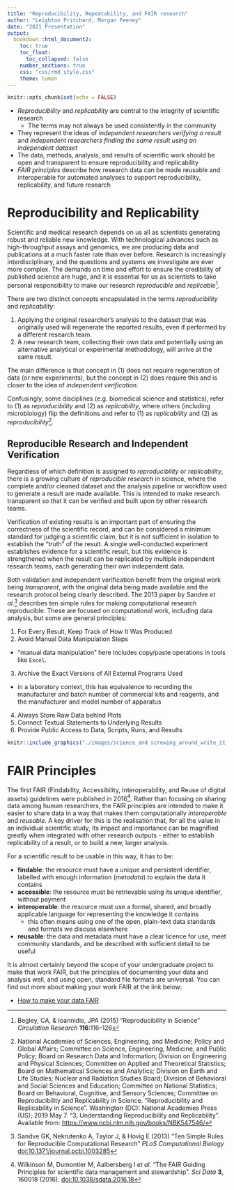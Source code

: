 ```yaml
---
title: "Reproducibility, Repeatability, and FAIR research"
author: "Leighton Pritchard, Morgan Feeney"
date: "2021 Presentation"
output: 
  bookdown::html_document2:
    toc: true
    toc_float:
      toc_collapsed: false
    number_sections: true
    css: "css/rmd_style.css"
    theme: lumen    
---
```


```r
knitr::opts_chunk$set(echo = FALSE)
```

<div id="summary">
- *Reproducibility* and *replicability* are central to the integrity of scientific research
  - The terms may not always be used consistently in the community
- They represent the ideas of *independent researchers verifying a result* and *independent researchers finding the same result using an independent dataset*
- The data, methods, analysis, and results of scientific work should be open and transparent to ensure reproducibility and replicability
- *FAIR principles* describe how research data can be made reusable and interoperable for automated analyses to support reproducibility, replicability, and future research
</div>

# Reproducibility and Replicability

Scientific and medical research depends on us all as scientists generating robust and reliable new knowledge. With technological advances such as high-throughput assays and genomics, we are producing data and publications at a much faster rate than ever before. Research is increasingly interdisciplinary, and the questions and systems we investigate are ever more complex. The demands on time and effort to ensure the credibility of published science are huge, and it is essential for us as scientists to take personal responsibility to make our research *reproducible* and *replicable*^[Begley, CA, & Ioannidis, JPA (2015) "Reproducibility in Science" *Circulation Research* **116**:116–126].

There are two distinct concepts encapsulated in the terms *reproducibility* and *replicability*:

1. Applying the original researcher's analysis to the dataset that was originally used will regenerate the reported results, even if performed by a different research team.
2. A new research team, collecting their own data and potentially using an alternative analytical or experimental methodology, will arrive at the same result.

The main difference is that concept in (1) does not require regeneration of data (or new experiments), but the concept in (2) does require this and is closer to the idea of *independent verification*.

<div id="warning">
Confusingly, some disciplines (e.g. biomedical science and statistics), refer to (1) as *reproducibility* and (2) as *replicability*, where others (including microbiology) flip the definitions and refer to (1) as *replicability* and (2) as *reproducibility*^[National Academies of Sciences, Engineering, and Medicine; Policy and Global Affairs; Committee on Science, Engineering, Medicine, and Public Policy; Board on Research Data and Information; Division on Engineering and Physical Sciences; Committee on Applied and Theoretical Statistics; Board on Mathematical Sciences and Analytics; Division on Earth and Life Studies; Nuclear and Radiation Studies Board; Division of Behavioral and Social Sciences and Education; Committee on National Statistics; Board on Behavioral, Cognitive, and Sensory Sciences; Committee on Reproducibility and Replicability in Science. "Reproducibility and Replicability in Science". Washington (DC): National Academies Press (US); 2019 May 7. "3, Understanding Reproducibility and Replicability". Available from: [https://www.ncbi.nlm.nih.gov/books/NBK547546/](https://www.ncbi.nlm.nih.gov/books/NBK547546/)].
</div>

## Reproducible Research and Independent Verification

Regardless of which definition is assigned to *reproducibility* or *replicability*, there is a growing culture of *reproducible research* in science, where the complete and/or cleaned dataset and the analysis pipeline or workflow used to generate a result are made available. This is intended to make research transparent so that it can be verified and built upon by other research teams.

Verification of existing results is an important part of ensuring the correctness of the scientific record, and can be considered a minimum standard for judging a scientific claim, but it is not sufficient in isolation to establish the "truth" of the result. A single well-conducted experiment establishes evidence for a scientific result, but this evidence is strengthened when the result can be replicated by multiple independent research teams, each generating their own independent data.

Both validation and independent verification benefit from the original work being *transparent*, with the original data being made available and the research protocol being clearly described. The 2013 paper by Sandve *et al.*^[Sandve GK, Nekrutenko A, Taylor J, & Hovig E (2013) "Ten Simple Rules for Reproducible Computational Research" *PLoS Computational Biology* [doi:10.1371/journal.pcbi.1003285](https://doi.org/10.1371/journal.pcbi.1003285)] describes ten simple rules for making computational research reproducible. These are focused on computational work, including data analysis, but some are general principles:

1. For Every Result, Keep Track of How It Was Produced
2. Avoid Manual Data Manipulation Steps
  - "manual data manipulation" here includes copy/paste operations in tools like `Excel`.
3. Archive the Exact Versions of All External Programs Used
  - in a laboratory context, this has equivalence to recording the manufacturer and batch number of commercial kits and reagents, and the manufacturer and model number of apparatus
4. Always Store Raw Data behind Plots
5. Connect Textual Statements to Underlying Results
6. Provide Public Access to Data, Scripts, Runs, and Results

<div align="center">
```r
knitr::include_graphics("./images/science_and_screwing_around_write_it_down.jpg")
```
</div>

# FAIR Principles

The first FAIR (Findability, Accessibility, Interoperability, and Reuse of digital assets) guidelines were published in 2016^[Wilkinson M, Dumontier M, Aalbersberg I *et al.* "The FAIR Guiding Principles for scientific data management and stewardship". *Sci Data* **3**, 160018 (2016). [doi:10.1038/sdata.2016.18](https://doi.org/10.1038/sdata.2016.18)]. Rather than focusing on sharing data among human researchers, the FAIR principles are intended to make it easier to share data in a way that makes them computationally *interoperable* and *reusable*. A key driver for this is the realisation that, for all the value in an individual scientific study, its impact and importance can be magnified greatly when integrated with other research outputs - either to establish replicability of a result, or to build a new, larger analysis.

For a scientific result to be usable in this way, it has to be:

- **findable**: the resource must have a unique and persistent identifier, labelled with enough information (*metadata*) to explain the data it contains
- **accessible**: the resource must be retrievable using its unique identifier, without payment
- **interoperable**: the resource must use a formal, shared, and broadly applicable language for representing the knowledge it contains
  - this often means using one of the open, plain-text data standards and formats we discuss elsewhere
- **reusable**: the data and metadata must have a clear licence for use, meet community standards, and be described with sufficient detail to be useful

It is almost certainly beyond the scope of your undergraduate project to make that work FAIR, but the principles of documenting your data and analysis well, and using open, standard file formats are universal. You can find out more about making your work FAIR at the link below:

- [How to make your data FAIR](https://howtofair.dk/how-to-fair/)